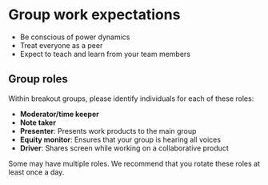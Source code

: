 # Group work expectations

* Be conscious of power dynamics
* Treat everyone as a peer
* Expect to teach and learn from your team members


## Group roles {.smaller}

Within breakout groups, please identify individuals for each of these roles:

* **Moderator/time keeper**
* **Note taker**
* **Presenter**: Presents work products to the main group
* **Equity monitor**: Ensures that your group is hearing all voices
* **Driver**: Shares screen while working on a collaborative product

Some may have multiple roles. We recommend that you rotate these roles at least once a day.
